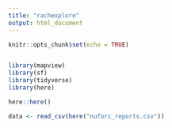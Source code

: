 ```yaml
---
title: "rachexplore"
output: html_document
---
```


```r
knitr::opts_chunk$set(echo = TRUE)
```







```r


```



```r





library(mapview)
library(sf)
library(tidyverse)
library(here)

here::here()

data <- read_csv(here("nuforc_reports.csv"))


```